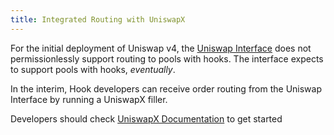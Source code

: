 ```yaml
---
title: Integrated Routing with UniswapX
---
```


For the initial deployment of Uniswap v4, the [Uniswap Interface](https://app.uniswap.org) does not permissionlessly support routing to pools with hooks. The interface expects to support pools with hooks, *eventually*.

In the interim, Hook developers can receive order routing from the Uniswap Interface by running a UniswapX filler.

Developers should check [UniswapX Documentation](/contracts/uniswapx/overview) to get started